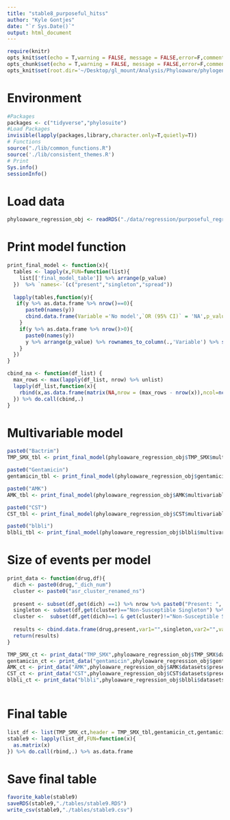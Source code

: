 ```yaml
---
title: "stable8_purposeful_hitss"
author: "Kyle Gontjes"
date: "`r Sys.Date()`"
output: html_document
---
```

```r
require(knitr)
opts_knit$set(echo = T,warning = FALSE, message = FALSE,error=F,comment=NA) 
opts_chunk$set(echo = T,warning = FALSE, message = FALSE,error=F,comment=NA)
opts_knit$set(root.dir='~/Desktop/gl_mount/Analysis/Phyloaware/phylogenetic-resistance-ms/')
```

# Environment
```r
#Packages
packages <- c("tidyverse","phylosuite")   
#Load Packages
invisible(lapply(packages,library,character.only=T,quietly=T)) 
# Functions
source("./lib/common_functions.R")
source('./lib/consistent_themes.R')
# Print
Sys.info()
sessionInfo() 
``` 

# Load data
```r
phyloaware_regression_obj <- readRDS("./data/regression/purposeful_regression_results.RDS")
```

# Print model function
```r
print_final_model <- function(x){
  tables <- lapply(x,FUN=function(list){
    list[['final_model_table']] %>% arrange(p_value)
  })  %>% `names<-`(c("present","singleton","spread")) 
  
  lapply(tables,function(y){
   if(y %>% as.data.frame %>% nrow()==0){
      paste0(names(y))
      cbind.data.frame(Variable ='No model',`OR (95% CI)` = 'NA',p_value ='NA')
    } 
    if(y %>% as.data.frame %>% nrow()>0){
      paste0(names(y))
      y %>% arrange(p_value) %>% rownames_to_column(.,'Variable') %>% select("Variable","OR (95% CI)","p_value")
    } 
  })
}

cbind_na <- function(df_list) { 
  max_rows <- max(lapply(df_list, nrow) %>% unlist) 
  lapply(df_list,function(x){
    rbind(x,as.data.frame(matrix(NA,nrow = (max_rows - nrow(x)),ncol=ncol(x))) %>% mutate_all(as.character) %>% `colnames<-`(c("Variable","OR (95% CI)","p_value")))
  }) %>% do.call(cbind,.)
}
```

#  Multivariable model
```r
paste0("Bactrim")
TMP_SMX_tbl <- print_final_model(phyloaware_regression_obj$TMP_SMX$multivariable)  %>% cbind_na

paste0("Gentamicin")
gentamicin_tbl <- print_final_model(phyloaware_regression_obj$gentamicin$multivariable)  %>% cbind_na

paste0("AMK")
AMK_tbl <- print_final_model(phyloaware_regression_obj$AMK$multivariable)  %>% cbind_na

paste0("CST")
CST_tbl <- print_final_model(phyloaware_regression_obj$CST$multivariable)   %>% cbind_na

paste0("blbli")
blbli_tbl <- print_final_model(phyloaware_regression_obj$blbli$multivariable)  %>% cbind_na
```
 

# Size of events per model
```r
print_data <- function(drug,df){
  dich <- paste0(drug,"_dich_num")
  cluster <- paste0("asr_cluster_renamed_ns")  
  
  present <- subset(df,get(dich) ==1) %>% nrow %>% paste0("Present: ",.) 
  singleton <- subset(df,get(cluster)=="Non-Susceptible Singleton") %>% nrow  %>% paste0("Singleton: ",.)
  cluster <-  subset(df,get(dich)==1 & get(cluster)!="Non-Susceptible Singleton") %>% nrow  %>% paste0("Cluster: ",.)
  
  results <- cbind.data.frame(drug,present,var1="",singleton,var2="",var3="",cluster,var6="",var5="")
  return(results)
}

TMP_SMX_ct <- print_data("TMP_SMX",phyloaware_regression_obj$TMP_SMX$datasets$present)
gentamicin_ct <- print_data("gentamicin",phyloaware_regression_obj$gentamicin$datasets$present)
AMK_ct <- print_data("AMK",phyloaware_regression_obj$AMK$datasets$present)
CST_ct <- print_data("CST",phyloaware_regression_obj$CST$datasets$present)
blbli_ct <- print_data("blbli",phyloaware_regression_obj$blbli$datasets$present)
 
```

# Final table
```r
list_df <- list(TMP_SMX_ct,header = TMP_SMX_tbl,gentamicin_ct,gentamicin_tbl,AMK_ct,AMK_tbl,CST_ct,CST_tbl,blbli_ct,blbli_tbl)
stable9 <- lapply(list_df,FUN=function(x){
  as.matrix(x)
}) %>% do.call(rbind,.) %>% as.data.frame  
```

# Save final table
```r
favorite_kable(stable9)
saveRDS(stable9,"./tables/stable9.RDS")
write_csv(stable9,"./tables/stable9.csv")
```
